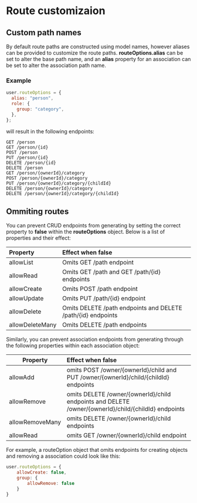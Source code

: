 # Route customizaion

## Custom path names

By default route paths are constructed using model names, however aliases can be provided to customize the route paths.
**routeOptions.alias** can be set to alter the base path name, and an **alias** property for an association can be set to alter the association path name.

### Example

```js filename="models/user.js"
user.routeOptions = {
  alias: "person",
  role: {
    group: "category",
  },
};
```

will result in the following endpoints:

```
GET /person
GET /person/{id}
POST /person
PUT /person/{id}
DELETE /person/{id}
DELETE /person
GET /person/{ownerId}/category
POST /person/{ownerId}/category
PUT /person/{ownerId}/category/{childId}
DELETE /person/{ownerId}/category
DELETE /person/{ownerId}/category/{childId}
```

## Ommiting routes

You can prevent CRUD endpoints from generating by setting the correct property to **false** within the **routeOptions** object. Below is a list of properties and their effect:

| **Property** | **Effect when false**  |
| :- | :- |
| allowList | Omits GET /path endpoint |
| allowRead | Omits GET /path and GET /path/\{id\} endpoints |
| allowCreate | Omits POST /path endpoint |
| allowUpdate | Omits PUT /path/\{id\} endpoint |
| allowDelete | Omits DELETE /path endpoints and DELETE /path/\{id\} endpoints |
| allowDeleteMany | Omits DELETE /path endpoints |

Similarly, you can prevent association endpoints from generating through the following properties within each association object:

| **Property** | **Effect when false**  |
| - | :- |
|allowAdd | omits POST /owner/\{ownerId\}/child and PUT /owner/\{ownerId\}/child/\{childId\} endpoints |
|allowRemove | omits DELETE /owner/\{ownerId\}/child endpoints and DELETE /owner/\{ownerId\}/child/\{childId\} endpoints |
|allowRemoveMany | omits DELETE /owner/\{ownerId\}/child endpoints |
|allowRead | omits GET /owner/\{ownerId\}/child endpoint |

For example, a routeOption object that omits endpoints for creating objects and removing a association could look like this:

```js filename="models/user.js"
user.routeOptions = {
    allowCreate: false,
    group: {
        allowRemove: false
    }
}
```
